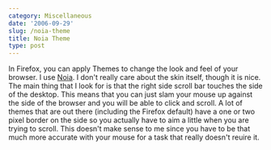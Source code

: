 ```yaml
---
category: Miscellaneous
date: '2006-09-29'
slug: /noia-theme
title: Noia Theme
type: post
---
```



In Firefox, you can apply Themes to change the look and feel of
your browser. I use [Noia](https://addons.mozilla.org/firefox/72/).
I don't really care about the skin itself, though it is nice. The
main thing that I look for is that the right side scroll bar
touches the side of the desktop. This means that you can just slam
your mouse up against the side of the browser and you will be able
to click and scroll. A lot of themes that are out there (including
the Firefox default) have a one or two pixel border on the side so
you actually have to aim a little when you are trying to scroll.
This doesn't make sense to me since you have to be that much more
accurate with your mouse for a task that really doesn't reuire it.